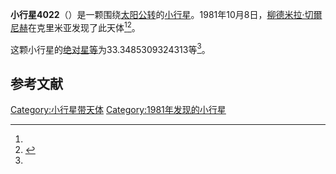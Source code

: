 {{Infobox planet
| bgcolour = #FFFFC0
| name = 4022 Nonna
| symbol = 
| image = 
| caption = 
| discovery = yes
| discovery_ref = 
| discoverer = [[柳德米拉·切爾尼赫|柳德米拉·切爾尼赫]]
| discovery_site = [[克里米亚|克里米亚]] 
| discovered = 1981年10月8日
| designations = yes
| mp_name = 
| named_after = 
| alt_names = 1981 TL4/ 1966 PC / 1984 OJ
| mp_category = [[主带小行星|主带小行星]]
| orbit_ref = <ref name="a">[http://ssd.jpl.nasa.gov/sbdb.cgi?sstr=4022 4022 Nonna] {{Wayback|url=http://ssd.jpl.nasa.gov/sbdb.cgi?sstr=4022 |date=20201124003637 }}，小行星數據庫瀏覽器（JPL Small-Body Database Browser）－[[美国国家航空航天局|美国国家航空航天局]]喷气推进实验室</ref>
| epoch = 2456400.5 (2013年4月18日更新)
| aphelion = {{convert|2.659769930408122|AU|km|3|abbr=on|lk=out}}
| perihelion = {{convert|2.055789114226938|AU|km|3|abbr=on}}
| semimajor = {{convert|2.35777952231753|AU|km|3|abbr=on}}
| eccentricity = 0.128082548
| period = 1322.370688 [[日|日]]<br />3.62[[儒略年|儒略年]]
| avg_speed = 
| inclination = 5.096873204765881
| asc_node = 278.4481343870751
| mean_anomaly = 
| arg_peri = 33.3485309324313
| satellites = 
| physical_characteristics = yes
| dimensions = 
| mass = 
| density = 
| surface_grav = 
| escape_velocity = 
| sidereal_day = 
| axial_tilt = 
| pole_ecliptic_lat = 
| pole_ecliptic_lon = 
| albedo = 
| temperatures= 
| temp_name1 = 
| mean_temp_1 = 
| max_temp_1 = 
| temp_name2 = 
| max_temp_2 = 
| spectral_type = 
| abs_magnitude = 33.3485309324313
}}

'''小行星4022'''（{{lang-en|4022 Nonna}}）是一颗围绕[[太阳|太阳]][[公转|公转]]的[[小行星|小行星]]。1981年10月8日，[[柳德米拉·切爾尼赫|柳德米拉·切爾尼赫]]在克里米亚发现了此天体<ref name="a" /><ref>{{cite news|title=小行星列表|url=http://cfa-www.harvard.edu/iau/lists/NumberedMPs.txt|accessdate=2013-07-08|newspaper=哈佛大学|archive-date=2008-05-17|archive-url=https://web.archive.org/web/20080517010638/http://cfa-www.harvard.edu/iau/lists/NumberedMPs.txt|dead-url=no}}</ref>。

这颗小行星的[[绝对星等|绝对星等]]为33.3485309324313等<ref name="a" />。

==参考文献==
{{reflist}}
{{Minor Planet Number|[[小行星4021|小行星4021]]|[[小行星4023|小行星4023]]}}

{{小天体}}

[[Category:小行星带天体|Category:小行星带天体]]
[[Category:1981年发现的小行星|Category:1981年发现的小行星]]

{{asteroid-stub}}